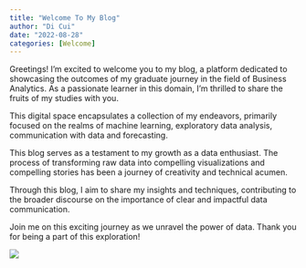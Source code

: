 ```yaml
---
title: "Welcome To My Blog"
author: "Di Cui"
date: "2022-08-28"
categories: [Welcome]
---
```


Greetings! I'm excited to welcome you to my blog, a platform dedicated to showcasing the outcomes of my graduate journey in the field of Business Analytics. As a passionate learner in this domain, I'm thrilled to share the fruits of my studies with you.

This digital space encapsulates a collection of my endeavors, primarily focused on the realms of machine learning, exploratory data analysis, communication with data and forecasting.

This blog serves as a testament to my growth as a data enthusiast. The process of transforming raw data into compelling visualizations and compelling stories has been a journey of creativity and technical acumen.

Through this blog, I aim to share my insights and techniques, contributing to the broader discourse on the importance of clear and impactful data communication.

Join me on this exciting journey as we unravel the power of data. Thank you for being a part of this exploration!

![](flower.jpg)
